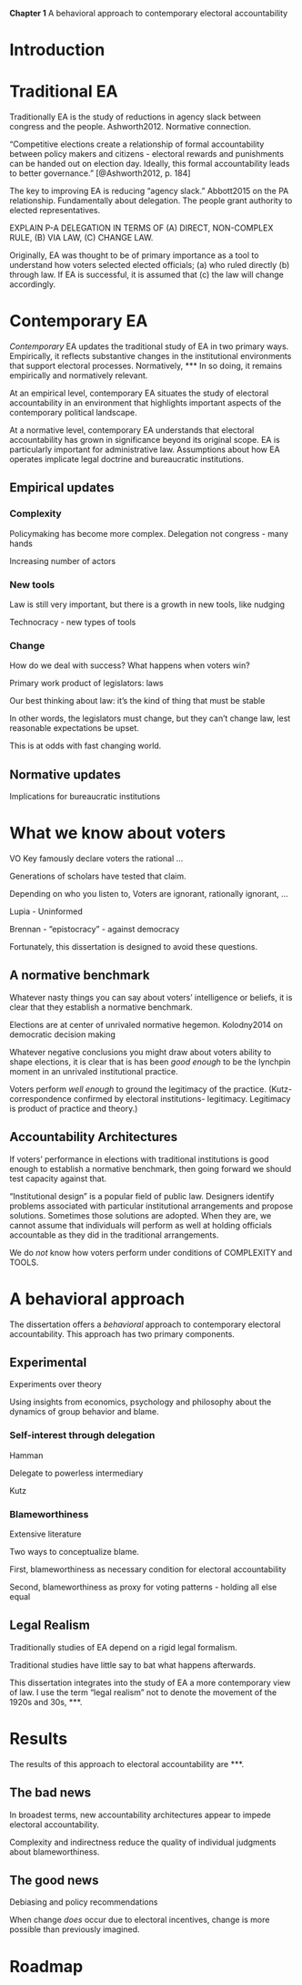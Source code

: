 **Chapter 1**
A behavioral approach to contemporary electoral accountability


# Introduction 

# Traditional EA

Traditionally EA is the study of reductions in agency slack between congress and the people. Ashworth2012. Normative connection.

"Competitive elections create a relationship of formal accountability between policy makers and citizens - electoral rewards and punishments can be handed out on election day. Ideally, this formal accountability leads to better governance." [@Ashworth2012, p. 184]

The key to improving EA is reducing "agency slack." Abbott2015 on the PA relationship. Fundamentally about delegation. The people grant authority to elected representatives.  

EXPLAIN P-A DELEGATION IN TERMS OF (A) DIRECT, NON-COMPLEX RULE, (B) VIA LAW, (C) CHANGE LAW.

Originally, EA was thought to be of primary importance as a tool to understand how voters selected elected officials; (a) who ruled directly (b) through law. If EA is successful, it is assumed that (c) the law will change accordingly. 

# Contemporary EA

*Contemporary* EA updates the traditional study of EA in two primary ways. Empirically, it reflects substantive changes in the institutional environments that support electoral processes. Normatively, ***  In so doing, it remains empirically and normatively relevant.

At an empirical level, contemporary EA situates the study of electoral accountability in an environment that highlights important aspects of the contemporary political landscape. 

At a normative level, contemporary EA understands that electoral accountability has grown in significance beyond its original scope.  EA is particularly important for administrative law. Assumptions about how EA operates implicate legal doctrine and bureaucratic institutions.  

## Empirical updates

### Complexity

Policymaking has become more complex. Delegation not congress - many hands

Increasing number of actors

### New tools

Law is still very important, but there is a growth in new tools, like nudging  

Technocracy - new types of tools

### Change   

How do we deal with success? What happens when voters win?

Primary work product of legislators: laws

Our best thinking about law: it’s the kind of thing that must be stable

In other words, the legislators must change, but they can’t change law, lest reasonable expectations be upset.

This is at odds with fast changing world.

## Normative updates 

Implications for bureaucratic institutions  

# What we know about voters

VO Key famously declare voters the rational …

Generations of scholars have tested that claim.

Depending on who you listen to, Voters are ignorant, rationally ignorant, …

Lupia - Uninformed

Brennan - "epistocracy" - against democracy  

Fortunately, this dissertation is designed to avoid these questions. 

## A normative benchmark

Whatever nasty things you can say about voters' intelligence or beliefs, it is clear that they establish a normative benchmark.

Elections are at center of unrivaled normative hegemon. Kolodny2014 on democratic decision making

Whatever negative conclusions you might draw about voters ability to shape elections, it is clear that is has been *good enough* to be the lynchpin moment in an unrivaled institutional practice.

Voters perform *well enough* to ground the legitimacy of the practice. (Kutz- correspondence confirmed by electoral institutions- legitimacy. Legitimacy is product of practice and theory.)

## Accountability Architectures

If voters' performance in elections with traditional institutions is good enough to establish a normative benchmark, then going forward we should test capacity against that.

"Institutional design" is a popular field of public law. Designers identify problems associated with particular institutional arrangements and propose solutions. Sometimes those solutions are adopted. When they are, we cannot assume that individuals will perform as well at holding officials accountable as they did in the traditional arrangements.

We do *not* know how voters perform under conditions of COMPLEXITY and TOOLS. 

# A behavioral approach

The dissertation offers a *behavioral* approach to contemporary electoral accountability. This approach has two primary components.

## Experimental

Experiments over theory

Using insights from economics, psychology and philosophy about the dynamics of group behavior and blame.  

### Self-interest through delegation 

Hamman

Delegate to powerless intermediary

Kutz

### Blameworthiness

Extensive literature 

Two ways to conceptualize blame. 

First, blameworthiness as necessary condition for electoral accountability

Second, blameworthiness as proxy for voting patterns - holding all else equal 

## Legal Realism 

Traditionally studies of EA depend on a rigid legal formalism. 

Traditional studies have little say to bat what happens afterwards.

This dissertation integrates into the study of EA a more contemporary view of law. I use the term "legal realism" not to denote the movement of the 1920s and 30s, ***. 

# Results

The results of this approach to electoral accountability are ***. 

## The bad news

In broadest terms, new accountability architectures appear to impede electoral accountability. 

Complexity and indirectness reduce the quality of individual judgments about blameworthiness.

## The good news

Debiasing and policy recommendations 

When change *does* occur due to electoral incentives, change is more possible than previously imagined. 

# Roadmap 
